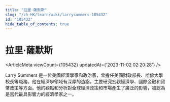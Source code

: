 ```yaml
---
title: "拉里·薩默斯"
slug: "/zh-HK/learn/wiki/larrysummers-105432"
id: "105432"
hide_table_of_contents: true
---
```



<Breadcrumbs current="拉里·薩默斯" />

# 拉里·薩默斯

<ArticleMeta viewCount={105432} updatedAt={'2023-11-02 02:20:28'} />
<div className='border-solid border-b border-t-0 my-4 border-[var(--ifm-color-gray-300)]' />

Larry Summers 是一位美國經濟學家和政治家，曾擔任美國財政部長、哈佛大學校長等職務。他在經濟學領域有深厚的造詣，主要研究宏觀經濟學、國際金融和貨幣政策等方面。他的觀點和分析對全球經濟政策和市場產生了廣泛的影響，被認為是當代最具影響力的經濟學家之一。
